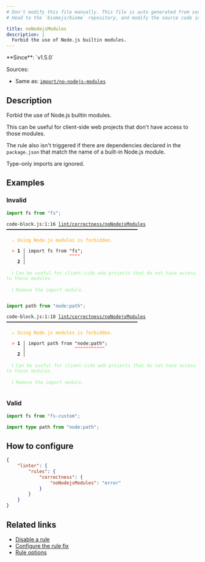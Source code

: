 ```yaml
---
# Don't modify this file manually. This file is auto generated from source, and you will lose your changes next time the website is built.
# Head to the `biomejs/biome` repository, and modify the source code in there.

title: noNodejsModules
description: |
  Forbid the use of Node.js builtin modules.
---
```


<Tabs>
<TabItem label="JavaScript (and super languages)" icon="seti:javascript">
**Since**: `v1.5.0`

Sources: 
- Same as: <a href="https://github.com/import-js/eslint-plugin-import/blob/main/docs/rules/no-nodejs-modules.md" target="_blank"><code>import/no-nodejs-modules</code></a>

## Description
Forbid the use of Node.js builtin modules.

This can be useful for client-side web projects that don't have access to those modules.

The rule also isn't triggered if there are dependencies declared in the `package.json` that match
the name of a built-in Node.js module.

Type-only imports are ignored.

## Examples

### Invalid

```js
import fs from "fs";
```

<pre class="language-text"><code class="language-text">code-block.js:1:16 <a href="https://biomejs.dev/linter/rules/no-nodejs-modules">lint/correctness/noNodejsModules</a> ━━━━━━━━━━━━━━━━━━━━━━━━━━━━━━━━━━━━━━━━━━━━━━━━<br /><br />  <strong><span style="color: Orange;">⚠</span></strong> <span style="color: Orange;">Using Node.js modules is forbidden.</span><br />  <br />  <strong><span style="color: Tomato;">&gt;</span></strong> <strong>1 │ </strong>import fs from &quot;fs&quot;;<br />   <strong>   │ </strong>               <strong><span style="color: Tomato;">^</span></strong><strong><span style="color: Tomato;">^</span></strong><strong><span style="color: Tomato;">^</span></strong><strong><span style="color: Tomato;">^</span></strong><br />    <strong>2 │ </strong><br />  <br />  <strong><span style="color: lightgreen;">ℹ</span></strong> <span style="color: lightgreen;">Can be useful for client-side web projects that do not have access to those modules.</span><br />  <br />  <strong><span style="color: lightgreen;">ℹ</span></strong> <span style="color: lightgreen;">Remove the import module.</span><br />  <br /></code></pre>

```js
import path from "node:path";
```

<pre class="language-text"><code class="language-text">code-block.js:1:18 <a href="https://biomejs.dev/linter/rules/no-nodejs-modules">lint/correctness/noNodejsModules</a> ━━━━━━━━━━━━━━━━━━━━━━━━━━━━━━━━━━━━━━━━━━━━━━━━<br /><br />  <strong><span style="color: Orange;">⚠</span></strong> <span style="color: Orange;">Using Node.js modules is forbidden.</span><br />  <br />  <strong><span style="color: Tomato;">&gt;</span></strong> <strong>1 │ </strong>import path from &quot;node:path&quot;;<br />   <strong>   │ </strong>                 <strong><span style="color: Tomato;">^</span></strong><strong><span style="color: Tomato;">^</span></strong><strong><span style="color: Tomato;">^</span></strong><strong><span style="color: Tomato;">^</span></strong><strong><span style="color: Tomato;">^</span></strong><strong><span style="color: Tomato;">^</span></strong><strong><span style="color: Tomato;">^</span></strong><strong><span style="color: Tomato;">^</span></strong><strong><span style="color: Tomato;">^</span></strong><strong><span style="color: Tomato;">^</span></strong><strong><span style="color: Tomato;">^</span></strong><br />    <strong>2 │ </strong><br />  <br />  <strong><span style="color: lightgreen;">ℹ</span></strong> <span style="color: lightgreen;">Can be useful for client-side web projects that do not have access to those modules.</span><br />  <br />  <strong><span style="color: lightgreen;">ℹ</span></strong> <span style="color: lightgreen;">Remove the import module.</span><br />  <br /></code></pre>

### Valid

```js
import fs from "fs-custom";
```

```ts
import type path from "node:path";
```

## How to configure
```json title="biome.json"
{
	"linter": {
		"rules": {
			"correctness": {
				"noNodejsModules": "error"
			}
		}
	}
}

```
## Related links

- [Disable a rule](/linter/#disable-a-lint-rule)
- [Configure the rule fix](/linter#configure-the-rule-fix)
- [Rule options](/linter/#rule-options)

</TabItem>
</Tabs>

